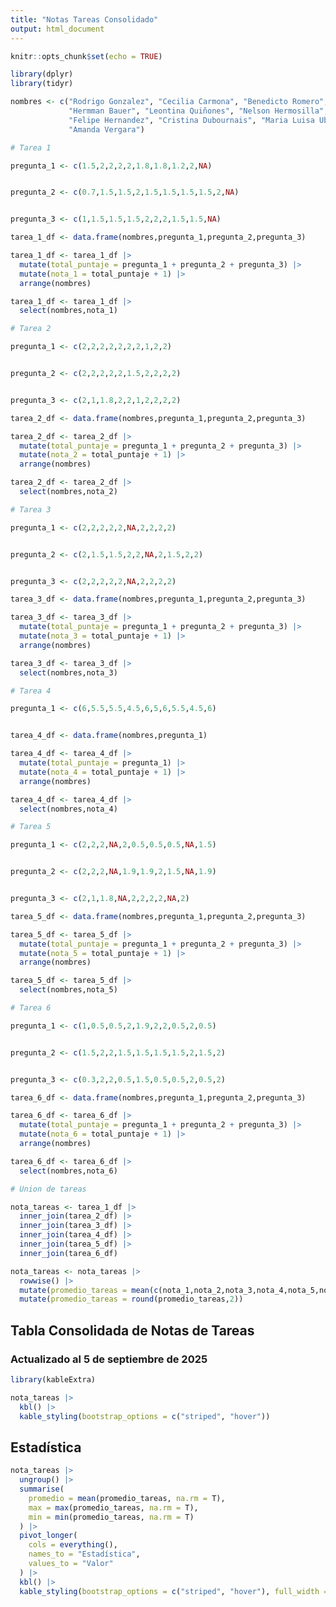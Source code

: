 ---
title: "Notas Tareas Consolidado"
output: html_document
---

```{r setup, include=FALSE}
knitr::opts_chunk$set(echo = TRUE)

```


```{r message=FALSE, include=FALSE}

library(dplyr)
library(tidyr)

nombres <- c("Rodrigo Gonzalez", "Cecilia Carmona", "Benedicto Romero",
             "Hermman Bauer", "Leontina Quiñones", "Nelson Hermosilla",
             "Felipe Hernandez", "Cristina Dubournais", "Maria Luisa Ubeda",
             "Amanda Vergara")

# Tarea 1

pregunta_1 <- c(1.5,2,2,2,2,1.8,1.8,1.2,2,NA)


pregunta_2 <- c(0.7,1.5,1.5,2,1.5,1.5,1.5,1.5,2,NA)


pregunta_3 <- c(1,1.5,1.5,1.5,2,2,2,1.5,1.5,NA)

tarea_1_df <- data.frame(nombres,pregunta_1,pregunta_2,pregunta_3)

tarea_1_df <- tarea_1_df |>
  mutate(total_puntaje = pregunta_1 + pregunta_2 + pregunta_3) |>
  mutate(nota_1 = total_puntaje + 1) |>
  arrange(nombres)

tarea_1_df <- tarea_1_df |>
  select(nombres,nota_1)

# Tarea 2

pregunta_1 <- c(2,2,2,2,2,2,2,1,2,2)


pregunta_2 <- c(2,2,2,2,2,1.5,2,2,2,2)


pregunta_3 <- c(2,1,1.8,2,2,1,2,2,2,2)

tarea_2_df <- data.frame(nombres,pregunta_1,pregunta_2,pregunta_3)

tarea_2_df <- tarea_2_df |>
  mutate(total_puntaje = pregunta_1 + pregunta_2 + pregunta_3) |>
  mutate(nota_2 = total_puntaje + 1) |>
  arrange(nombres)

tarea_2_df <- tarea_2_df |>
  select(nombres,nota_2)

# Tarea 3

pregunta_1 <- c(2,2,2,2,2,NA,2,2,2,2)


pregunta_2 <- c(2,1.5,1.5,2,2,NA,2,1.5,2,2)


pregunta_3 <- c(2,2,2,2,2,NA,2,2,2,2)

tarea_3_df <- data.frame(nombres,pregunta_1,pregunta_2,pregunta_3)

tarea_3_df <- tarea_3_df |>
  mutate(total_puntaje = pregunta_1 + pregunta_2 + pregunta_3) |>
  mutate(nota_3 = total_puntaje + 1) |>
  arrange(nombres)

tarea_3_df <- tarea_3_df |>
  select(nombres,nota_3)

# Tarea 4

pregunta_1 <- c(6,5.5,5.5,4.5,6,5,6,5.5,4.5,6)


tarea_4_df <- data.frame(nombres,pregunta_1)

tarea_4_df <- tarea_4_df |>
  mutate(total_puntaje = pregunta_1) |>
  mutate(nota_4 = total_puntaje + 1) |>
  arrange(nombres)

tarea_4_df <- tarea_4_df |>
  select(nombres,nota_4)

# Tarea 5

pregunta_1 <- c(2,2,2,NA,2,0.5,0.5,0.5,NA,1.5)


pregunta_2 <- c(2,2,2,NA,1.9,1.9,2,1.5,NA,1.9)


pregunta_3 <- c(2,1,1.8,NA,2,2,2,2,NA,2)

tarea_5_df <- data.frame(nombres,pregunta_1,pregunta_2,pregunta_3)

tarea_5_df <- tarea_5_df |>
  mutate(total_puntaje = pregunta_1 + pregunta_2 + pregunta_3) |>
  mutate(nota_5 = total_puntaje + 1) |>
  arrange(nombres)

tarea_5_df <- tarea_5_df |>
  select(nombres,nota_5)

# Tarea 6

pregunta_1 <- c(1,0.5,0.5,2,1.9,2,2,0.5,2,0.5)


pregunta_2 <- c(1.5,2,2,1.5,1.5,1.5,1.5,2,1.5,2)


pregunta_3 <- c(0.3,2,2,0.5,1.5,0.5,0.5,2,0.5,2)

tarea_6_df <- data.frame(nombres,pregunta_1,pregunta_2,pregunta_3)

tarea_6_df <- tarea_6_df |>
  mutate(total_puntaje = pregunta_1 + pregunta_2 + pregunta_3) |>
  mutate(nota_6 = total_puntaje + 1) |>
  arrange(nombres)

tarea_6_df <- tarea_6_df |>
  select(nombres,nota_6)

# Union de tareas

nota_tareas <- tarea_1_df |>
  inner_join(tarea_2_df) |>
  inner_join(tarea_3_df) |>
  inner_join(tarea_4_df) |>
  inner_join(tarea_5_df) |>
  inner_join(tarea_6_df)

nota_tareas <- nota_tareas |>
  rowwise() |>
  mutate(promedio_tareas = mean(c(nota_1,nota_2,nota_3,nota_4,nota_5,nota_6))) |>
  mutate(promedio_tareas = round(promedio_tareas,2))

```

## Tabla Consolidada de Notas de Tareas

### Actualizado al 5 de septiembre de 2025
```{r message=FALSE, warning=FALSE}
library(kableExtra)

nota_tareas |>
  kbl() |>
  kable_styling(bootstrap_options = c("striped", "hover"))
```

## Estadística

```{r message=FALSE, warning=FALSE}
nota_tareas |>
  ungroup() |>
  summarise(
    promedio = mean(promedio_tareas, na.rm = T),
    max = max(promedio_tareas, na.rm = T),
    min = min(promedio_tareas, na.rm = T)
  ) |>
  pivot_longer(
    cols = everything(),
    names_to = "Estadística",
    values_to = "Valor"
  ) |>
  kbl() |>
  kable_styling(bootstrap_options = c("striped", "hover"), full_width = F)
```
